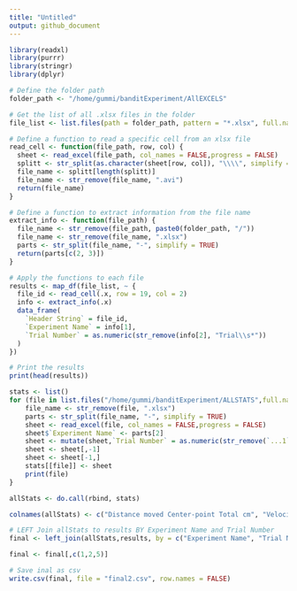 ```yaml
---
title: "Untitled"
output: github_document
---
```


```r

library(readxl)
library(purrr)
library(stringr)
library(dplyr)

# Define the folder path
folder_path <- "/home/gummi/banditExperiment/AllEXCELS"

# Get the list of all .xlsx files in the folder
file_list <- list.files(path = folder_path, pattern = "*.xlsx", full.names = TRUE)

# Define a function to read a specific cell from an xlsx file
read_cell <- function(file_path, row, col) {
  sheet <- read_excel(file_path, col_names = FALSE,progress = FALSE)
  splitt <- str_split(as.character(sheet[row, col]), "\\\\", simplify = TRUE)
  file_name <- splitt[length(splitt)]
  file_name <- str_remove(file_name, ".avi")
  return(file_name)
}

# Define a function to extract information from the file name
extract_info <- function(file_path) {
  file_name <- str_remove(file_path, paste0(folder_path, "/"))
  file_name <- str_remove(file_name, ".xlsx")
  parts <- str_split(file_name, "-", simplify = TRUE)
  return(parts[c(2, 3)])
}

# Apply the functions to each file
results <- map_df(file_list, ~ {
  file_id <- read_cell(.x, row = 19, col = 2)
  info <- extract_info(.x)
  data_frame(
    `Header String` = file_id,
    `Experiment Name` = info[1],
    `Trial Number` = as.numeric(str_remove(info[2], "Trial\\s*"))
  )
})

# Print the results
print(head(results))


```


```r

stats <- list()
for (file in list.files("/home/gummi/banditExperiment/ALLSTATS",full.names = TRUE) ){
    file_name <- str_remove(file, ".xlsx")
    parts <- str_split(file_name, "-", simplify = TRUE)
    sheet <- read_excel(file, col_names = FALSE,progress = FALSE)
    sheet$`Experiment Name` <- parts[2]
    sheet <- mutate(sheet,`Trial Number` = as.numeric(str_remove(`...1`, "Trial\\s*")))
    sheet <- sheet[,-1]
    sheet <- sheet[-1,]
    stats[[file]] <- sheet
    print(file)
}

allStats <- do.call(rbind, stats)

colnames(allStats) <- c("Distance moved Center-point Total cm",	"Velocity Center-point Mean cm/s", "Experiment Name" ,"Trial Number")

# LEFT Join allStats to results BY Experiment Name and Trial Number
final <- left_join(allStats,results, by = c("Experiment Name", "Trial Number"))

final <- final[,c(1,2,5)]

# Save inal as csv
write.csv(final, file = "final2.csv", row.names = FALSE)

```


